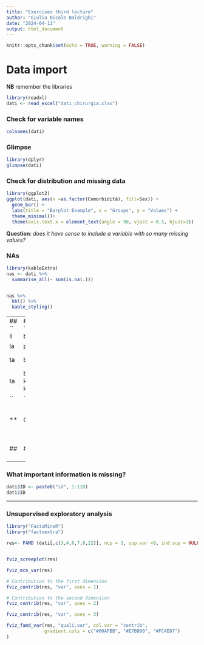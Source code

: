 ```yaml
---
title: "Exercises third lecture"
author: "Giulia Nicole Baldrighi"
date: "2024-04-11"
output: html_document
---
```


```r
knitr::opts_chunk$set(echo = TRUE, warning = FALSE)
```

# Data import

**NB** remember the libraries
```r
library(readxl)
dati <- read_excel("dati_chirurgia.xlsx")
```

### Check for variable names
```r
colnames(dati)
```



### Glimpse
```r
library(dplyr)
glimpse(dati)
```


### Check for distribution and missing data
```r
library(ggplot2)
ggplot(dati, aes(x =as.factor(Comorbidità), fill=Sex)) +
  geom_bar() +
  labs(title = "Barplot Example", x = "Groups", y = "Values") +
  theme_minimal()+
  theme(axis.text.x = element_text(angle = 90, vjust = 0.5, hjust=1))
```

**Question**: *does it have sense to include a variable with so many missing values?* 


### NAs
```r
library(kableExtra)
nas <- dati %>%
  summarise_all(~ sum(is.na(.)))


nas %>%
  kbl() %>%
  kable_styling()
```

- - - 
### Frequencies of categories
```r
library(tidyverse)

lapply(dati, typeof)

table<- table(dati$Comorbidità)

table%>%
  kbl() %>%
  kable_styling()

```

**Question**: *does it have sense to include an under-representative category?*


### Try actively on the data (Comorbidità and Complicanze)


- - - 

### What important information is missing?
```r
dati$ID <- paste0("id", 1:110)
dati$ID
```


- - - 


### Unsupervised exploratory analysis 
```r
library("FactoMineR")
library("factoextra")

res<- FAMD (dati[,c(3,4,6,7,8,22)], ncp = 3, sup.var =9, ind.sup = NULL, graph = TRUE)


fviz_screeplot(res)
```


```r
fviz_mca_var(res)
```



```r
# Contribution to the first dimension
fviz_contrib(res, "var", axes = 1)
```


```r
# Contribution to the second dimension
fviz_contrib(res, "var", axes = 2)
```


```r
fviz_contrib(res, "var", axes = 3)
```


```r

fviz_famd_var(res, "quali.var", col.var = "contrib", 
              gradient.cols = c("#00AFBB", "#E7B800", "#FC4E07")
)

```






